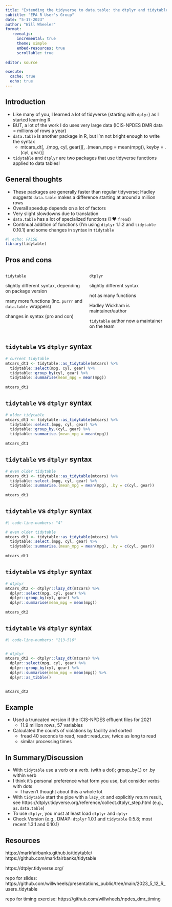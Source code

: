 ```yaml
---
title: "Extending the tidyverse to data.table: the dtplyr and tidytable packages"
subtitle: "EPA R User's Group"
date: "5-17-2023"
author: "Will Wheeler"
format: 
   revealjs:
     incremental: true
     theme: simple
     embed-resources: true
     scrollable: true
  
editor: source

execute:
  cache: true
  echo: true
---
```


## Introduction

-   Like many of you, I learned a lot of tidyverse (starting with `dplyr`) as I started learning R
-   BUT, a lot of the work I do uses very large data (ICIS-NPDES DMR data = millions of rows a year)
-   `data.table` is another package in R, but I'm not bright enough to write the syntax
    -   mtcars_dt\[, .(mpg, cyl, gear)\]\[, .(mean_mpg = mean(mpg)), keyby = .(cyl, gear)\]
-   `tidytable` and `dtplyr` are two packages that use tidyverse functions applied to data tables!

## General thoughts

-   These packages are generally faster than regular tidyverse; Hadley suggests `data.table` makes a difference starting at around a million rows
-   Overall speedup depends on a lot of factors
-   Very slight slowdowns due to translation
-   `data.table` has a lot of specialized functions (I ❤️ `fread`)
-   Continual addition of functions (I'm using `dtplyr` 1.1.2 and `tidytable` 0.10.1) and some changes in syntax in `tidytable`

```r
#| echo: FALSE
library(tidytable)
```

## Pros and cons

::: columns
::: {.column width="50%"}
`tidytable`

::: {.fragment .fade-in-then-semi-out}
slightly different syntax, depending on package version
:::

::: {.fragment .fade-in-then-semi-out}
many more functions (inc. `purrr` and `data.table` wrappers)
:::

::: {.fragment .fade-in-then-semi-out}
changes in syntax (pro and con)
:::
:::

::: {.column width="50%"}
`dtplyr`

::: {.fragment .fade-in-then-semi-out}
slightly different syntax
:::

::: {.fragment .fade-in-then-semi-out}
not as many functions
:::

::: {.fragment .fade-in-then-semi-out}
Hadley Wickham is maintainer/author
:::

::: {.fragment .fade-in-then-semi-out}
`tidytable` author now a maintainer on the team
:::
:::
:::

## `tidytable` vs `dtplyr` syntax {auto-animate="true"}

```r

# current tidytable
mtcars_dt1 <- tidytable::as_tidytable(mtcars) %>%
  tidytable::select(mpg, cyl, gear) %>%
  tidytable::group_by(cyl, gear) %>%
  tidytable::summarise(mean_mpg = mean(mpg))
  
mtcars_dt1

```

## `tidytable` vs `dtplyr` syntax {auto-animate="true"}

```r

# older tidytable
mtcars_dt1 <- tidytable::as_tidytable(mtcars) %>%
  tidytable::select.(mpg, cyl, gear) %>%
  tidytable::group_by.(cyl, gear) %>%
  tidytable::summarise.(mean_mpg = mean(mpg))
  
mtcars_dt1

```

## `tidytable` vs `dtplyr` syntax {auto-animate="true"}

```r

# even older tidytable
mtcars_dt1 <- tidytable::as_tidytable(mtcars) %>%
  tidytable::select.(mpg, cyl, gear) %>%
  tidytable::summarise.(mean_mpg = mean(mpg), .by = c(cyl, gear))
  
mtcars_dt1

```

## `tidytable` vs `dtplyr` syntax {auto-animate="true"}

```r
#| code-line-numbers: "4"

# even older tidytable
mtcars_dt1 <- tidytable::as_tidytable(mtcars) %>%
  tidytable::select.(mpg, cyl, gear) %>%
  tidytable::summarise.(mean_mpg = mean(mpg), .by = c(cyl, gear))
  
mtcars_dt1

```


## `tidytable` vs `dtplyr` syntax {auto-animate="true"}

```r

# dtplyr
mtcars_dt2 <- dtplyr::lazy_dt(mtcars) %>%
  dplyr::select(mpg, cyl, gear) %>%
  dplyr::group_by(cyl, gear) %>%
  dplyr::summarise(mean_mpg = mean(mpg))
  
mtcars_dt2


```



## `tidytable` vs `dtplyr` syntax {auto-animate="true"}

```r
#| code-line-numbers: "2|3-5|6"


# dtplyr
mtcars_dt2 <- dtplyr::lazy_dt(mtcars) %>%
  dplyr::select(mpg, cyl, gear) %>%
  dplyr::group_by(cyl, gear) %>%
  dplyr::summarise(mean_mpg = mean(mpg)) %>%
  dplyr::as_tibble()

  
mtcars_dt2


```

## Example

- Used a truncated version if the ICIS-NPDES effluent files for 2021
  - 11.9 million rows, 57 variables
- Calculated the counts of violations by facility and sorted
  - fread 40 seconds to read, readr::read_csv, twice as long to read
  - similar processing times

## In Summary/Discussion

-   With `tidytable` use a verb or a verb. (with a dot); group_by(.) or .by within verb
-   I think it's personal preference what form you use, but consider verbs with dots
    -   I haven't thought about this a whole lot
-   With `tidytable` start the pipe with a `lazy_dt` and explicitly return result, see https://dtplyr.tidyverse.org/reference/collect.dtplyr_step.html (e.g., `as.data.table`)
-   To use `dtplyr`, you must at least load `dtplyr` and `dplyr`
-   Check Version (e.g., DMAP: `dtplyr` 1.0.1 and `tidytable` 0.5.8; most recent 1.3.1 and 0.10.1)

## Resources

https://markfairbanks.github.io/tidytable/ 
https://github.com/markfairbanks/tidytable

https://dtplyr.tidyverse.org/

repo for slides: https://github.com/willwheels/presentations_public/tree/main/2023_5_12_R_users_tidytable

repo for timing exercise: https://github.com/willwheels/npdes_dmr_timing


